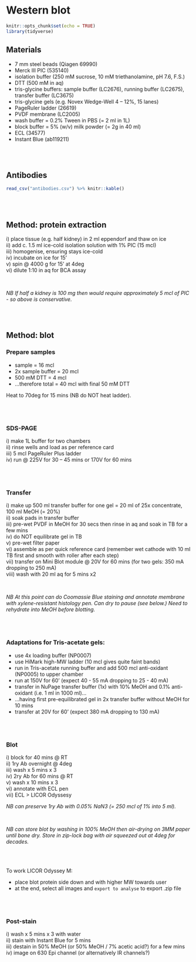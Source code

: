 # Western blot

```r
knitr::opts_chunk$set(echo = TRUE)
library(tidyverse)

```

## Materials

- 7 mm steel beads (Qiagen 69990)  
- Merck III PIC (535140)  
- isolation buffer (250 mM sucrose, 10 mM triethanolamine, pH 7.6, F.S.)  
- DTT (500 mM in aq)  
- tris-glycine buffers: sample buffer (LC2676), running buffer (LC2675), transfer buffer (LC3675)  
- tris-glycine gels (e.g. Novex Wedge-Well 4 -- 12%, 15 lanes)   
- PageRuler ladder (26619)  
- PVDF membrane (LC2005) 
- wash buffer = 0.2% Tween in PBS (= 2 ml in 1L)  
- block buffer = 5% (w/v) milk powder (= 2g in 40 ml)   
- ECL (34577)  
- Instant Blue (ab119211)

<br>
<br>

## Antibodies

```r

read_csv("antibodies.csv") %>% knitr::kable()

```

<br>
<br>

## Method: protein extraction

i\) place tissue (e.g. half kidney) in 2 ml eppendorf and thaw on ice  
ii\) add c. 1.5 ml ice-cold isolation solution with 1% PIC (15 mcl)     
iii\) homogenise, ensuring stays ice-cold   
iv\) incubate on ice for 15'  
v\) spin @ 4000 g for 15' at 4deg  
vi\) dilute 1:10 in aq for BCA assay  

<br>

*NB If half a kidney is 100 mg then would require approximately 5 mcl of PIC - so above is conservative.*

<br>
<br>



## Method: blot

### Prepare samples  

- sample = 16 mcl  
- 2x sample buffer = 20 mcl  
- 500 mM DTT = 4 mcl  
- ...therefore total = 40 mcl with final 50 mM DTT  

Heat to 70deg for 15 mins (NB do NOT heat ladder).  

<br>
<br>


### SDS-PAGE  

i\) make 1L buffer for two chambers  
ii\) rinse wells and load as per reference card  
iii\) 5 mcl PageRuler Plus ladder  
iv\) run @ 225V for 30 -- 45 mins or 170V for 60 mins  

<br>
<br>

### Transfer 

i\) make up 500 ml transfer buffer for one gel = 20 ml of 25x concentrate, 100 ml MeOH (= 20%)  
ii\) soak pads in transfer buffer  
iii\) pre-wet PVDF in MeOH for 30 secs then rinse in aq and soak in TB for a few mins  
iv\) do NOT equilibrate gel in TB  
v\) pre-wet filter paper  
vi\) assemble as per quick reference card (remember wet cathode with 10 ml TB first and smooth with roller after each step)  
vii\) transfer on Mini Blot module @ 20V for 60 mins (for two gels: 350 mA dropping to 250 mA)    
viii\) wash with 20 ml aq for 5 mins x2  

<br>

*NB At this point can do Coomassie Blue staining and annotate membrane with xylene-resistant histology pen.  Can dry to pause (see below.)  Need to rehydrate into MeOH before blotting.*  

<br>
<br>

### Adaptations for Tris-acetate gels:  

- use 4x loading buffer (NP0007)  
- use HiMark high-MW ladder (10 mcl gives quite faint bands)  
- run in Tris-acetate running buffer and add 500 mcl anti-oxidant (NP0005) to upper chamber  
- run at 150V for 60' (expect 40 - 55 mA dropping to 25 - 40 mA)  
- transfer in NuPage transfer buffer (1x) with 10% MeOH and 0.1% anti-oxidant (i.e. 1 ml in 1000 ml)...  
- ...having first pre-equilibrated gel in 2x transfer buffer without MeOH for 10 mins  
- transfer at 20V for 60' (expect 380 mA dropping to 130 mA)  

<br>
<br>

### Blot

i\) block for 40 mins @ RT  
ii\) 1ry Ab overnight @ 4deg  
iii\) wash x 5 mins x 3  
iv\) 2ry Ab for 60 mins @ RT  
v\) wash x 10 mins x 3  
vi\) annotate with ECL pen  
vii\) ECL > LICOR Odyssesy

*NB can preserve 1ry Ab with 0.05% NaN3 (= 250 mcl of 1% into 5 ml).*  

<br>

*NB can store blot by washing in 100% MeOH then air-drying on 3MM paper until bone dry.  Store in zip-lock bag with air squeezed out at 4deg for decades.*  

<br>
<br>

To work LICOR Odyssey M:  

- place blot protein side down and with higher MW towards user  
- at the end, select all images and `export to analyse` to export .zip file  

<br>
<br>

### Post-stain 

i\) wash x 5 mins x 3 with water  
ii\) stain with Instant Blue for 5 mins   
iii\) destain in 50% MeOH (or 50% MeOH / 7% acetic acid?) for a few mins  
iv\) image on 630 Epi channel (or alternatively IR channels?)  

